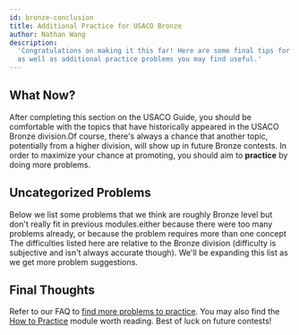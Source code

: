 ```yaml
---
id: bronze-conclusion
title: Additional Practice for USACO Bronze
author: Nathan Wang
description:
  'Congratulations on making it this far! Here are some final tips for Bronze,
  as well as additional practice problems you may find useful.'
---
```


## What Now?

After completing this section on the USACO Guide, you should be comfortable with
the topics that have historically appeared in the USACO Bronze
division.<Asterisk>Of course, there's always a chance that another topic,
potentially from a higher division, will show up in future Bronze
contests.</Asterisk> In order to maximize your chance at promoting, you should
aim to **practice** by doing more problems.

## Uncategorized Problems

Below we list some problems that we think are roughly Bronze level but don't
really fit in previous modules.<Asterisk>either because there were too many
problems already, or because the problem requires more than one
concept</Asterisk> The difficulties listed here are relative to the Bronze
division (difficulty is subjective and isn't always accurate though). We'll be
expanding this list as we get more problem suggestions.

<Problems problems="problems" />

## Final Thoughts

Refer to our FAQ to
[find more problems to practice](/usaco-faq#q-where-can-i-find-more-practice-problems).
You may also find the [How to Practice](https://usaco.guide/general/practicing)
module worth reading. Best of luck on future contests!
